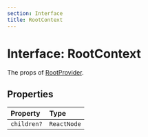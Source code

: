 ```yaml
---
section: Interface
title: RootContext
---
```


# Interface: RootContext

The props of [RootProvider](/docs/api/main/functions/RootProvider.mdx).

## Properties

| Property | Type |
| :------ | :------ |
| `children?` | `ReactNode` |
